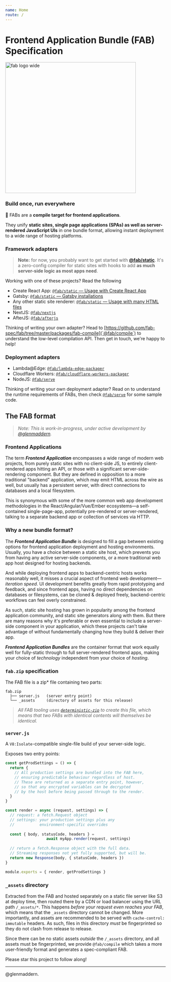 ```yaml
---
name: Home
route: /
---
```


# Frontend Application Bundle (FAB) Specification

<img width="410" alt="fab logo wide" src="https://user-images.githubusercontent.com/23264/53390558-a7fb3e80-39e7-11e9-8b5b-d33640e6514f.png"/>

### Build once, run everywhere

💎 FABs are a **compile target for frontend applications**.

They unify **static sites, single page applications (SPAs) as well as server-rendered JavaScript UIs** in one bundle format, allowing instant deployment to a wide range of hosting platforms.

### Framework adapters

> **Note:** for now, you probably want to get started with [**@fab/static**](https://github.com/fab-spec/fab/tree/master/packages/fab-static). It's a zero-config compiler for static sites with hooks to add **as much server-side logic as most apps need**.

Working with one of these projects? Read the following 

* Create React App: [`@fab/static` — Usage with Create React App](https://github.com/fab-spec/fab/tree/master/packages/fab-static)
* Gatsby: [`@fab/static` — Gatsby installations](https://github.com/fab-spec/fab/tree/master/packages/fab-static)
* Any other static site renderer: [`@fab/static` — Usage with many HTML files](https://github.com/fab-spec/fab/tree/master/packages/fab-static)
* NextJS: [`@fab/nextjs`](https://github.com/fab-spec/fab/tree/master/packages/fab-nextjs)
* AfterJS: [`@fab/afterjs`](https://github.com/fab-spec/fab/tree/master/packages/fab-afterjs)

Thinking of writing your own adapter? Head to [https://github.com/fab-spec/fab/tree/master/packages/fab-compile](`@fab/compile`) to understand the low-level compilation API. Then get in touch, we're happy to help!

### Deployment adapters

* Lambda@Edge: [`@fab/lambda-edge-packager`](https://github.com/fab-spec/lambda-edge-packager)
* Cloudflare Workers: [`@fab/cloudflare-workers-packager`](https://github.com/fab-spec/cloudflare-workers-packager)
* NodeJS: [`@fab/serve`](https://github.com/fab-spec/fab/tree/master/packages/fab-serve)

Thinking of writing your own deployment adapter? Read on to understand the runtime requirements of FABs, then check [`@fab/serve`](https://github.com/fab-spec/fab/tree/master/packages/fab-serve) for some sample code.

## The FAB format

> _Note: This is work-in-progress, under active development by [@glenmaddern](https://twitter.com/glenmaddern)._

### Frontend Applications

The term _**Frontend Application**_ encompasses a wide range of modern web projects, from purely static sites with no client-side JS, to entirely client-rendered apps hitting an API, or those with a significant server-side-rendering component. But they are defined in opposition to a more traditional "backend" application, which may emit HTML across the wire as well, but usually has a persistent server, with direct connections to databases and a local filesystem.

This is synonymous with some of the more common web app development methodologies in the React/Angular/Vue/Ember ecosystems—a self-contained single-page-app, potentially pre-rendered or server-rendered, talking to a separate backend app or collection of services via HTTP.

### Why a new bundle format?

The _**Frontend Application Bundle**_ is designed to fill a gap between existing options for frontend application deployment and hosting environments. Usually, you have a choice between a static site host, which prevents you from having any active server-side components, or a more traditional web app host designed for hosting backends.

And while deploying frontend apps to backend-centric hosts works reasonably well, it misses a crucial aspect of frontend web development—_iteration speed_. UI development benefits greatly from rapid prototyping and feedback, and since frontend apps, having no direct dependencies on databases or filesystems, can be cloned & deployed freely, backend-centric workflows can feel overly constrained.

As such, static site hosting has grown in popularity among the frontend application community, and static site generators along with them. But there are many reasons why it's preferable or even essential to include a server-side component in your application, which these projects can't take advantage of without fundamentally changing how they build & deliver their app.

_**Frontend Application Bundles**_ are the container format that work equally well for fully-static through to full server-rendered frontend apps, making your choice of _technology_ independent from your choice of _hosting_.

### `fab.zip` specification

The FAB file is a zip* file containing two parts:

```
fab.zip
  ├── server.js   (server entry point)
  └── _assets     (directory of assets for this release)
```

> _All FAB tooling uses [`deterministic-zip`](https://npm.im/deterministic-zip) to create this file, which means that two FABs with identical contents will themselves be identical._ 

### `server.js`

A `V8:Isolate`-compatible single-file build of your server-side logic.

Exposes two entry points:

```js
const getProdSettings = () => {
  return {
    // All production settings are bundled into the FAB here,
    // ensuring predictable behaviour regardless of host.
    // These are returned as a separate entry point, however,
    // so that any encrypted variables can be decrypted
    // by the host before being passed through to the render.
  }
}

const render = async (request, settings) => {
  // request: a fetch.Request object
  // settings: your production settings plus any
  //           environment-specific overrides
  
  const { body, statusCode, headers } = 
                  await myApp.render(request, settings)
  
  // return a fetch.Response object with the full data.
  // Streaming responses not yet fully supported, but will be.
  return new Response(body, { statusCode, headers })
}

module.exports = { render, getProdSettings }
```

### `_assets` directory

Extracted from the FAB and hosted separately on a static file server like S3 at deploy time, then routed there by a CDN or load balancer using the URL path `/_assets/*`. This happens _before your request even reaches your FAB_, which means that the `_assets` directory cannot be changed. More importantly, and assets are recommended to be served with `cache-control: immutable` headers. As such, files in this directory _must_ be fingerprinted so they do not clash from release to release.

Since there can be no static assets _outside_ the `/_assets` directory, and all assets must be fingerprinted, we provide `@fab/compile` which takes a more user-friendly format and generates a spec-compliant FAB.

Please star this project to follow along!

---

@glenmaddern.


